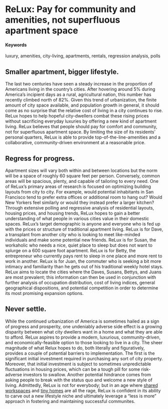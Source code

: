 # ReLux: Pay for community and amenities, not superfluous apartment space {#Rearranged-Luxury}

#### Keywords

luxury, amenities, city-living, apartments, rentals, regression analysis, polls 

## Smaller apartment, bigger lifestyle.

The last two centuries have seen a steady increase in the proportion of Americans living in the country’s cities. After hovering around 5% during America’s incipient days as a rural, agricultural nation, this number has recently climbed north of 82%. Given this trend of urbanization, the finite amount of city space available, and population growth in general, it should come as no surprise that the relative cost of living in a city continues to rise. ReLux hopes to help hopeful city-dwellers combat these rising prices without sacrificing everyday luxuries by offering a new kind of apartment living. ReLux believes that people should pay for comfort and community, not for superfluous apartment space. By limiting the size of its residents’ personal quarters, ReLux is able to provide top-of-the-line-amenities and a collaborative, community-driven environment at a reasonable price.

## Regress for progress.

Apartment sizes will vary both within and between locations but the norm will be a space of roughly 60 square feet per person. Conversely, common areas will be spacious, plenty, and capable of tailoring to every need. One of ReLux’s primary areas of research is focused on optimizing building layouts from city to city. For example, would potential inhabitants in San Francisco tend to prefer extra offices or additional room to hang out? Would New Yorkers feel similarly or would they instead prefer a larger kitchen? Through extensive polling and regressive analysis of residential layouts, housing prices, and housing trends, ReLux hopes to gain a better understanding of what people in various cities value in their domestic spaces. ReLux's target demographic is anyone and everyone who is fed up with the prices or structure of traditional apartment living. ReLux is for Dave, a transplant from another city who is looking to meet like-minded individuals and make some potential new friends. ReLux is for Susan, the workaholic who needs a nice, quiet place to sleep but does not want to splurge on a 600 square foot apartment. ReLux is for Betty, the entrepreneur who currently pays rent to sleep in one place and more rent to work in another. ReLux is for Juan, the commuter who is seeking a bit more intimacy and familiarity than he gets out of his traditional weekly hotel stays. ReLux aims to locate the cities where the Daves, Susans, Bettys, and Juans are most prevalent; this information can then be used in conjunction with further analysis of occupation distribution, cost of living indices, general geographical dispositions, and potential competition in order to determine its most promising expansion options. 

## Never settle.

While the continued urbanization of America is sometimes hailed as a sign of progress and prosperity, one undeniably adverse side effect is a growing disparity between what city dwellers want in a home and what they are able to afford. ReLux aspires to provide a modern, luxurious, community-driven, and economically-feasible option to those looking to live in a city. The sheer magnitude of what Relux hopes to do, both literally and figuratively, provides a couple of potential barriers to implementation. The first is the significant initial investment required in purchasing any sort of city property. Moreover, that initial investment is subject to sometimes unpredictable fluctuations in housing prices, which can be a tough pill for some risk-adverse investors to swallow. Another potential hindrance comes from asking people to break with the status quo and welcome a new style of living. Admittedly, ReLux is not for everybody; but in an age where [shared workspaces](https://www.cbinsights.com/research/wework-valuation-analysis/) and [tiny homes](http://www.countryliving.com/home-design/g1887/tiny-house/?) are all the rage, ReLux is confident in its ability to carve out a new lifestyle niche and ultimately leverage a "less is more" approach in fostering and maintaining successful communites. 
